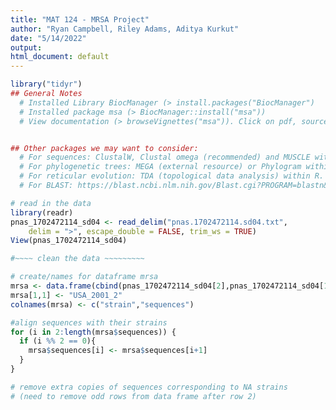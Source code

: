```yaml
---
title: "MAT 124 - MRSA Project"
author: "Ryan Campbell, Riley Adams, Aditya Kurkut"
date: "5/14/2022"
output:
html_document: default
---
```

```r
library("tidyr")
## General Notes
  # Installed Library BiocManager (> install.packages("BiocManager")
  # Installed package msa (> BiocManager::install("msa"))
  # View documentation (> browseVignettes("msa")). Click on pdf, source, or R code.


## Other packages we may want to consider:
  # For sequences: ClustalW, Clustal omega (recommended) and MUSCLE within R.
  # For phylogenetic trees: MEGA (external resource) or Phylogram within R.
  # For reticular evolution: TDA (topological data analysis) within R. Dr. Arsuaga mentions RDP4 (Not sure what language/software)
  # For BLAST: https://blast.ncbi.nlm.nih.gov/Blast.cgi?PROGRAM=blastn&PAGE_TYPE=BlastSearch&BLAST_SPEC=&LINK_LOC=blasttab&LAST_PAGE=blastp

```

```r
# read in the data
library(readr)
pnas_1702472114_sd04 <- read_delim("pnas.1702472114.sd04.txt", 
    delim = ">", escape_double = FALSE, trim_ws = TRUE)
View(pnas_1702472114_sd04)

#~~~~ clean the data ~~~~~~~~~

# create/names for dataframe mrsa
mrsa <- data.frame(cbind(pnas_1702472114_sd04[2],pnas_1702472114_sd04[1]))
mrsa[1,1] <- "USA_2001_2"
colnames(mrsa) <- c("strain","sequences")

#align sequences with their strains
for (i in 2:length(mrsa$sequences)) {
  if (i %% 2 == 0){
    mrsa$sequences[i] <- mrsa$sequences[i+1]
  }
}

# remove extra copies of sequences corresponding to NA strains
# (need to remove odd rows from data frame after row 2)
```